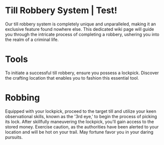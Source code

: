 # Till Robbery System | Test!
Our till robbery system is completely unique and unparalleled, making it an exclusive feature found nowhere else. This dedicated wiki page will guide you through the intricate process of completing a robbery, ushering you into the realm of a criminal life.

# Tools
To initiate a successful till robbery, ensure you possess a lockpick. Discover the crafting location that enables you to fashion this essential tool.

# Robbing
Equipped with your lockpick, proceed to the target till and utilize your keen observational skills, known as the '3rd eye,' to begin the process of picking its lock. After skillfully maneuvering the lockpick, you'll gain access to the stored money. Exercise caution, as the authorities have been alerted to your location and will be hot on your trail. May fortune favor you in your daring pursuits.
